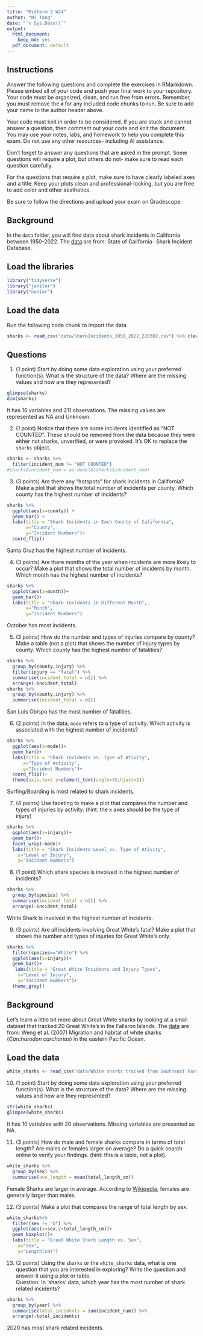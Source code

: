 ```yaml
---
title: "Midterm 2 W24"
author: "Ni Tang"
date: "`r Sys.Date()`"
output:
  html_document: 
    keep_md: yes
  pdf_document: default
---
```


## Instructions
Answer the following questions and complete the exercises in RMarkdown. Please embed all of your code and push your final work to your repository. Your code must be organized, clean, and run free from errors. Remember, you must remove the `#` for any included code chunks to run. Be sure to add your name to the author header above. 

Your code must knit in order to be considered. If you are stuck and cannot answer a question, then comment out your code and knit the document. You may use your notes, labs, and homework to help you complete this exam. Do not use any other resources- including AI assistance.  

Don't forget to answer any questions that are asked in the prompt. Some questions will require a plot, but others do not- make sure to read each question carefully.  

For the questions that require a plot, make sure to have clearly labeled axes and a title. Keep your plots clean and professional-looking, but you are free to add color and other aesthetics.  

Be sure to follow the directions and upload your exam on Gradescope.    

## Background
In the `data` folder, you will find data about shark incidents in California between 1950-2022. The [data](https://catalog.data.gov/dataset/shark-incident-database-california-56167) are from: State of California- Shark Incident Database.   

## Load the libraries
```r
library("tidyverse")
library("janitor")
library("naniar")
```

## Load the data
Run the following code chunk to import the data.
```r
sharks <- read_csv("data/SharkIncidents_1950_2022_220302.csv") %>% clean_names()
```

## Questions
1. (1 point) Start by doing some data exploration using your preferred function(s). What is the structure of the data? Where are the missing values and how are they represented?  
```r
glimpse(sharks)
dim(sharks)
```
It has 16 variables and 211 observations. The missing values are represented as NA and Unknown. 

2. (1 point) Notice that there are some incidents identified as "NOT COUNTED". These should be removed from the data because they were either not sharks, unverified, or were provoked. It's OK to replace the `sharks` object.
```r
sharks <- sharks %>%
  filter(incident_num != "NOT COUNTED")
#sharks$incident_num = as.double(sharks$incident_num) 
```

3. (3 points) Are there any "hotspots" for shark incidents in California? Make a plot that shows the total number of incidents per county. Which county has the highest number of incidents?
```r
sharks %>%
  ggplot(aes(x=county)) +
  geom_bar() +
  labs(title = "Shark Incidents in Each County of California",
       x="County",
       y="Incident Numbers")+
  coord_flip()
```
Santa Cruz has the highest number of incidents.  

4. (3 points) Are there months of the year when incidents are more likely to occur? Make a plot that shows the total number of incidents by month. Which month has the highest number of incidents?  
```r
sharks %>%
  ggplot(aes(x=month))+
  geom_bar()+
  labs(title = "Shark Incidents in Different Month",
       x="Month",
       y="Incident Numbers") 
```
October has most incidents.  

5. (3 points) How do the number and types of injuries compare by county? Make a table (not a plot) that shows the number of injury types by county. Which county has the highest number of fatalities?  
```r
sharks %>%
  group_by(county,injury) %>%
  filter(injury == "fatal") %>%
  summarise(incident_total = n()) %>%
  arrange(-incident_total)
sharks %>%
  group_by(county,injury) %>%
  summarise(incident_total = n()) 
```
San Luis Obispo has the most number of fatalities.  

6. (2 points) In the data, `mode` refers to a type of activity. Which activity is associated with the highest number of incidents?
```r
sharks %>%
  ggplot(aes(x=mode))+
  geom_bar()+
  labs(title = "Shark Incidents vs. Type of Ativity",
      x="Type of Activity",
      y="Incident Numbers")+
  coord_flip()+
  theme(axis.text.y=element_text(angle=45,hjust=1))
```
Surfing/Boarding is most related to shark incidents.  

7. (4 points) Use faceting to make a plot that compares the number and types of injuries by activity. (hint: the x axes should be the type of injury) 
```r
sharks %>%
  ggplot(aes(x=injury))+
  geom_bar()+
  facet_wrap(~mode)+
  labs(title = "Shark Incidents'Level vs. Type of Ativity",
    x="Level of Injury",
    y="Incident Numbers")
```

8. (1 point) Which shark species is involved in the highest number of incidents?  
```r
sharks %>%
  group_by(species) %>%
  summarise(incident_total = n()) %>%
  arrange(-incident_total)
```
White Shark is involved in the highest number of incidents.  

9. (3 points) Are all incidents involving Great White's fatal? Make a plot that shows the number and types of injuries for Great White's only.  
```r
sharks %>%
  filter(species=="White") %>%
  ggplot(aes(x=injury))+
  geom_bar()+
   labs(title = "Great White Incidents and Injury Types",
    x="Level of Injury",
    y="Incident Numbers")+
  theme_gray()
```

## Background
Let's learn a little bit more about Great White sharks by looking at a small dataset that tracked 20 Great White's in the Fallaron Islands. The [data](https://link.springer.com/article/10.1007/s00227-007-0739-4) are from: Weng et al. (2007) Migration and habitat of white sharks (_Carcharodon carcharias_) in the eastern Pacific Ocean.

## Load the data
```r
white_sharks <- read_csv("data/White sharks tracked from Southeast Farallon Island, CA, USA, 1999 2004.csv", na = c("?", "n/a")) %>% clean_names()
```

10. (1 point) Start by doing some data exploration using your preferred function(s). What is the structure of the data? Where are the missing values and how are they represented?
```r
str(white_sharks)
glimpse(white_sharks)
```
It has 10 variables with 20 observations. Missing variables are presented as NA.  

11. (3 points) How do male and female sharks compare in terms of total length? Are males or females larger on average? Do a quick search online to verify your findings. (hint: this is a table, not a plot).  
```r
white_sharks %>%
  group_by(sex) %>%
  summarise(ave_length = mean(total_length_cm))
```
Female Sharks are larger in average. According to [Wikipedia](https://en.wikipedia.org/wiki/Great_white_shark), females are generally larger than males.

12. (3 points) Make a plot that compares the range of total length by sex.
```r
white_sharks%>%
  filter(sex != "U") %>%
  ggplot(aes(x=sex,y=total_length_cm))+
  geom_boxplot()+
  labs(title = "Great White Shark Length vs. Sex",
    x="Sex",
    y="Length(cm)")
```

13. (2 points) Using the `sharks` or the `white_sharks` data, what is one question that you are interested in exploring? Write the question and answer it using a plot or table.  
Question: In 'sharks' data, which year has the most number of shark related incidents?
```r
sharks %>%
  group_by(year) %>%
  summarise(total_incidents = sum(incident_num)) %>%
  arrange(-total_incidents)
```
2020 has most shark related incidents. 
